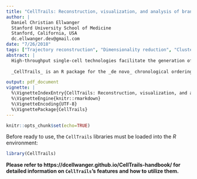 ```yaml
---
title: "CellTrails: Reconstruction, visualization, and analysis of branching trajectories from single-cell expression data"
author: | 
  Daniel Christian Ellwanger  
  Stanford University School of Medicine  
  Stanford, California, USA  
  dc.ellwanger.dev@gmail.com
date: "7/26/2018"
tags: ["Trajectory reconstruction", "Dimensionality reduction", "Clustering", "Data visualization", "Single-cell", "Machine learning"]
abstract: |
  High-throughput single-cell technologies facilitate the generation of -omic readouts from thousands of cells captured at different cellular maturation stages during development, or other normal or pathological processes with unprecedented resolution. A single snapshot of an asynchronously developing specimen, for example, constitutes a time series in which individual cells represent distinct time points along a continuum. However, recoding of valuable cell-specific information, such as a cell's developmental age, its location in a tissue, or its functional phenotype is limited during sample preparation, and remains hidden in high dimensional cellular expression profiles. This formulates the computational challenge to infer the latent internal time axis of the biological process from the obtained expression matrix alone, while considering common parameters of single-cell measurements, such as noise, dropouts and redundancy. In other words, biological samples need to be placed by means of hidden information onto a non-linear trajectory, which might constitute of branching processes towards distinct functional cell types.  
  
  _CellTrails_ is an R package for the _de novo_ chronological ordering, visualization and analysis of single-cell expression data. _CellTrails_ makes use of a geometrically motivated concept of lower-dimensional manifold learning, which exhibits a multitude of virtues that counteract intrinsic noise of single cell data caused by drop-outs, technical variance, and redundancy of predictive variables. _CellTrails_ enables the reconstruction of branching trajectories and provides an intuitive graphical representation of expression patterns along all branches simultaneously. It allows the user to define and infer the expression dynamics of individual and multiple pathways towards distinct phenotypes.  

output: pdf_document
vignette: |
  %\VignetteIndexEntry{CellTrails: Reconstruction, visualization, and analysis of branching trajectories from single-cell expression data}
  %\VignetteEngine{knitr::rmarkdown}
  %\VignetteEncoding{UTF-8}
  %\VignettePackage{CellTrails}
---
```


```r
knitr::opts_chunk$set(echo=TRUE)
```

Before ready to use, the `CellTrails` libraries must be loaded into the _R_ environment:

```r
library(CellTrails)
```

**Please refer to https://dcellwanger.github.io/CellTrails-handbook/ for detailed information on `CellTrails`'s features and how to utilize them.**

